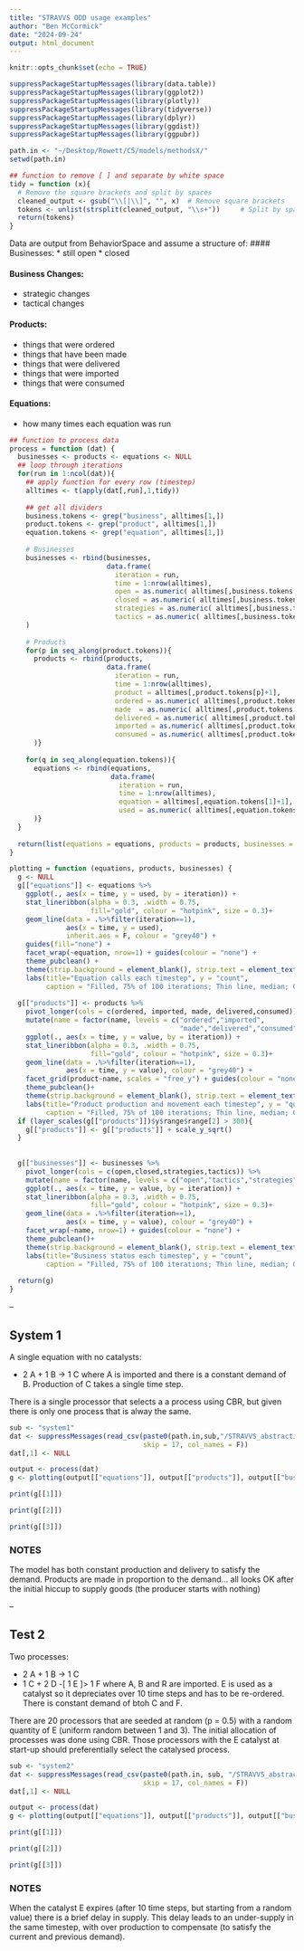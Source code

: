 ```yaml
---
title: "STRAVVS ODD usage examples"
author: "Ben McCormick"
date: "2024-09-24"
output: html_document
---
```


```r
knitr::opts_chunk$set(echo = TRUE)
```

```r
suppressPackageStartupMessages(library(data.table))
suppressPackageStartupMessages(library(ggplot2))
suppressPackageStartupMessages(library(plotly))
suppressPackageStartupMessages(library(tidyverse))
suppressPackageStartupMessages(library(dplyr))
suppressPackageStartupMessages(library(ggdist))
suppressPackageStartupMessages(library(ggpubr))
```

```r
path.in <- "~/Desktop/Rowett/C5/models/methodsX/"
setwd(path.in)
```

```r
## function to remove [ ] and separate by white space 
tidy = function (x){
  # Remove the square brackets and split by spaces
  cleaned_output <- gsub("\\[|\\]", "", x)  # Remove square brackets
  tokens <- unlist(strsplit(cleaned_output, "\\s+"))     # Split by spaces
  return(tokens)
}
```

Data are output from BehaviorSpace and assume a structure of:
#### Businesses: 
* still open
* closed

#### Business Changes:
* strategic changes
* tactical changes

#### Products:
* things that were ordered
* things that have been made
* things that were delivered
* things that were imported
* things that were consumed

#### Equations:
* how many times each equation was run

```r
## function to process data
process = function (dat) {
  businesses <- products <- equations <- NULL
  ## loop through iterations
  for(run in 1:ncol(dat)){
    ## apply function for every row (timestep)
    alltimes <- t(apply(dat[,run],1,tidy))
    
    ## get all dividers
    business.tokens <- grep("business", alltimes[1,])
    product.tokens <- grep("product", alltimes[1,])
    equation.tokens <- grep("equation", alltimes[1,])
    
    # Businesses
    businesses <- rbind(businesses,
                        data.frame(
                          iteration = run,
                          time = 1:nrow(alltimes),
                          open = as.numeric( alltimes[,business.tokens[1]+2]),
                          closed = as.numeric( alltimes[,business.tokens[2]+2]),
                          strategies = as.numeric( alltimes[,business.tokens[3]+2]),
                          tactics = as.numeric( alltimes[,business.tokens[4]+2]))
    )
    
    # Products
    for(p in seq_along(product.tokens)){
      products <- rbind(products,
                        data.frame(
                          iteration = run,
                          time = 1:nrow(alltimes),
                          product = alltimes[,product.tokens[p]+1],
                          ordered = as.numeric( alltimes[,product.tokens[p]+2]),
                          made  = as.numeric( alltimes[,product.tokens[p]+3]),
                          delivered = as.numeric( alltimes[,product.tokens[p]+4]),
                          imported = as.numeric( alltimes[,product.tokens[p]+5]),
                          consumed = as.numeric( alltimes[,product.tokens[p]+6]))
      )}
    
    for(q in seq_along(equation.tokens)){
      equations <- rbind(equations,
                         data.frame(
                           iteration = run,
                           time = 1:nrow(alltimes),
                           equation = alltimes[,equation.tokens[1]+1],
                           used = as.numeric( alltimes[,equation.tokens[1]+2]))
      )}
  }
  
  return(list(equations = equations, products = products, businesses = businesses))
}
```

```r
plotting = function (equations, products, businesses) {
  g <- NULL
  g[["equations"]] <- equations %>%
    ggplot(., aes(x = time, y = used, by = iteration)) +
    stat_lineribbon(alpha = 0.3, .width = 0.75, 
                    fill="gold", colour = "hotpink", size = 0.3)+
    geom_line(data = .%>%filter(iteration==1),
              aes(x = time, y = used), 
              inherit.aes = F, colour = "grey40") +
    guides(fill="none") +
    facet_wrap(~equation, nrow=1) + guides(colour = "none") +
    theme_pubclean() + 
    theme(strip.background = element_blank(), strip.text = element_text(hjust = 0))+
    labs(title="Equation calls each timestep", y = "count",
         caption = "Filled, 75% of 100 iterations; Thin line, median; Grey line, example iteration")
  
  g[["products"]] <- products %>%
    pivot_longer(cols = c(ordered, imported, made, delivered,consumed)) %>%
    mutate(name = factor(name, levels = c("ordered","imported",
                                          "made","delivered","consumed"))) %>%
    ggplot(., aes(x = time, y = value, by = iteration)) +
    stat_lineribbon(alpha = 0.3, .width = 0.75,
                    fill="gold", colour = "hotpink", size = 0.3)+
    geom_line(data = .%>%filter(iteration==1),
              aes(x = time, y = value), colour = "grey40") +
    facet_grid(product~name, scales = "free_y") + guides(colour = "none", fill = "none") +
    theme_pubclean()+ 
    theme(strip.background = element_blank(), strip.text = element_text(hjust = 0))+
    labs(title="Product production and movement each timestep", y = "quantity",
         caption = "Filled, 75% of 100 iterations; Thin line, median; Grey line, example iteration")
  if (layer_scales(g[["products"]])$y$range$range[2] > 300){
    g[["products"]] <- g[["products"]] + scale_y_sqrt()
  }
  
  
  g[["businesses"]] <- businesses %>%
    pivot_longer(cols = c(open,closed,strategies,tactics)) %>%
    mutate(name = factor(name, levels = c("open","tactics","strategies","closed"))) %>%
    ggplot(., aes(x = time, y = value, by = iteration)) +
    stat_lineribbon(alpha = 0.3, .width = 0.75,
                    fill="gold", colour = "hotpink", size = 0.3)+
    geom_line(data = .%>%filter(iteration==1),
              aes(x = time, y = value), colour = "grey40") + 
    facet_wrap(~name, nrow=1) + guides(colour = "none") +
    theme_pubclean()+ 
    theme(strip.background = element_blank(), strip.text = element_text(hjust = 0))+
    labs(title="Business status each timestep", y = "count",
         caption = "Filled, 75% of 100 iterations; Thin line, median; Grey line, example iteration")
  
  return(g)
}
```

--

## System 1
A single equation with no catalysts: 

* 2 A + 1 B -> 1 C
where
A is imported and there is a constant demand of B. Production of C takes a single time step.

There is a single processor that selects a a process using CBR, but given there is only one process that is alway the same.

```r
sub <- "system1"
dat <- suppressMessages(read_csv(paste0(path.in,sub,"/STRAVVS_abstraction_v4 ",sub,"-spreadsheet.csv"), 
                                 skip = 17, col_names = F))
dat[,1] <- NULL

output <- process(dat)
g <- plotting(output[["equations"]], output[["products"]], output[["businesses"]])
```

```r
print(g[[1]])
```

```r
print(g[[2]])
```

```r
print(g[[3]])
```

### NOTES
The model has both constant production and delivery to satisfy the demand. Products are made in proportion to the demand... all looks OK after the initial hiccup to supply goods (the producer starts with nothing)

--

## Test 2
Two processes: 

* 2 A + 1 B -> 1 C
* 1 C + 2 D -[ 1 E ]> 1 F
where
A, B and R are imported. E is used as a catalyst so it depreciates over 10 time steps and has to be re-ordered.  There is constant demand of btoh C and F. 

There are 20 processors that are seeded at random (p = 0.5) with a random quantity of E (uniform random between 1 and 3). The initial allocation of processes was done using CBR. Those processors with the E catalyst at start-up should preferentially select the catalysed process.

```r
sub <- "system2"
dat <- suppressMessages(read_csv(paste0(path.in, sub, "/STRAVVS_abstraction_v4 ",sub,"-spreadsheet_b.csv"), 
                                 skip = 17, col_names = F))
dat[,1] <- NULL

output <- process(dat)
g <- plotting(output[["equations"]], output[["products"]], output[["businesses"]])
```

```r
print(g[[1]])
```

```r
print(g[[2]])
```

```r
print(g[[3]])
```

### NOTES
When the catalyst E expires (after 10 time steps, but starting from a random value) there is a brief delay in supply. This delay leads to an under-supply in the same timestep, with over production to compensate (to satisfy the current and previous demand).

